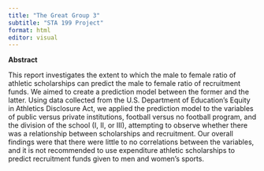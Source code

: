 ```yaml
---
title: "The Great Group 3"
subtitle: "STA 199 Project"
format: html
editor: visual
---
```


**Abstract**

This report investigates the extent to which the male to female ratio of athletic scholarships can predict the male to female ratio of recruitment funds. We aimed to create a prediction model between the former and the latter. Using data collected from the U.S. Department of Education's Equity in Athletics Disclosure Act, we applied the prediction model to the variables of public versus private institutions, football versus no football program, and the division of the school (I, II, or III), attempting to observe whether there was a relationship between scholarships and recruitment. Our overall findings were that there were little to no correlations between the variables, and it is not recommended to use expenditure athletic scholarships to predict recruitment funds given to men and women's sports.
